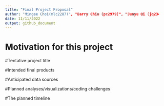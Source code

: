 ```yaml
---
title: "Final Project Proposal"
author: "Mingee Choi(mlc2287)", "Barry Chiu (pc2979)", "Junyu Qi (jq2342)", "Soungbin Yim (sy3019)", "Troy Zhou (zz2901)"
date: 11/11/2022
output: github_document
---
```



# Motivation for this project

#Tentative project title

#Intended final products

#Anticipated data sources

#Planned analyses/visualizations/coding challenges

#The planned timeline



